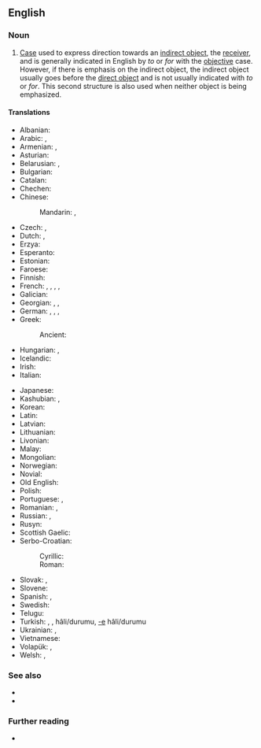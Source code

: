 {{also|dative-case}}
==English==

===Noun===
{{examples-right|
: ''They gave gifts '''to the sailors'''. ''
: ''They give water '''to the plants'''.''
: ''They gave '''the sailors''' gifts.''
: ''They give '''the plants''' water.''
}}
{{en-noun}}

# {{lb|en|grammar}} [[case|Case]] used to express direction towards an [[indirect object]], the [[receiver]], and is generally indicated in English by ''to'' or ''for'' with the [[objective]] case. However, if there is emphasis on the indirect object, the indirect object usually goes before the [[direct object]] and is not usually indicated with ''to'' or ''for''. This second structure is also used when neither object is being emphasized.

====Translations====
{{trans-top|case used to express direction towards an indirect object}}
* Albanian: {{t+|sq|dhanore|f}}
* Arabic: {{t|ar|حَالَة الْمَفْعُول لَهُ|f}}, {{t|ar|حَالَة مِنْ حَالَات النُّصْب|f}}
* Armenian: {{t+|hy|տրական հոլով}}, {{t+|hy|տրական}}
* Asturian: {{t|ast|dativu|m}}
* Belarusian: {{t|be|дава́льны склон|m}}, {{t|be|дава́льны|m}}
* Bulgarian: {{t|bg|да́телен паде́ж|m}}
* Catalan: {{t+|ca|datiu|m}}
* Chechen: {{t|ce|лург дожар}}
* Chinese:
*: Mandarin: {{t+|cmn|與格}}, {{t+|cmn|与格|tr=yǔgé}}
* Czech: {{t+|cs|dativ|m}}, {{t|cs|třetí pád|m}}
* Dutch: {{t+|nl|datief|m}}, {{t+|nl|derde naamval|m}}
* Erzya: {{t|myv|максыця}}
* Esperanto: {{t+|eo|dativo}}
* Estonian: {{t+|et|daativ}}
* Faroese: {{t+|fo|hvørjumfall|n}}
* Finnish: {{t+|fi|datiivi}}
* French: {{t+|fr|datif|m}}, {{t+|fr|complément d'objet indirect|m}}, {{t|fr|C.O.I.|m}}, {{qualifier|incompatible numbering traditions}} {{t|fr|troisième déclinaison}}, {{t|fr|quatrième déclinaison}}
* Galician: {{t|gl|caso dativo|m}}
* Georgian: {{t+|ka|მიცემითი ბრუნვა}}, {{t+|ka|მიცემითი}}, {{t|ka|დატივი}} {{qualifier|rare, linguistics}}
* German: {{t+|de|Dativ|m}}, {{t+|de|Wemfall|m}}, {{t|de|dritter Fall|m}}, {{t+|de|Wem-Fall|m}}
* Greek: {{t|el|δοτική πτώση|f}}
*: Ancient: {{t|grc|δοτική|f}}
* Hungarian: {{t+|hu|részes eset}}, {{t|hu|részeshatározó eset}}
* Icelandic: {{t+|is|þágufall|n}}
* Irish: {{t+|ga|tabharthach|m}}
* Italian: {{t|it|caso dativo|m}}
{{trans-mid}}
* Japanese: {{t+|ja|与格|tr=[[よかく]], [[yokaku]]}}
* Kashubian: {{t+|csb|datiw|m}}, {{t+|csb|dôwôcz|m}}
* Korean: {{t+|ko|여격}}
* Latin: {{t|la|([[casus]]) [[dativus]]|m}}
* Latvian: {{t+|lv|datīvs|m}}
* Lithuanian: {{t+|lt|naudininkas|m}}
* Livonian: {{t|liv|datīv}}
* Malay: {{t|ms|kes kasus ketiga}}
* Mongolian: {{t|mn|өгөх оршихын тийн ялгал|sc=Cyrl}}
* Norwegian: {{t+|no|dativ|m}}
* Novial: {{t|nov|dative}}
* Old English: {{t|ang|forġiefendlīċ fiell}}
* Polish: {{t+|pl|celownik|m-in}}
* Portuguese: {{t|pt|caso dativo|m}}, {{t+|pt|dativo|m}}
* Romanian: {{t|ro|caz dativ|n}}, {{t+|ro|dativ|n}}
* Russian: {{t+|ru|да́тельный паде́ж|m}}, {{t+|ru|да́тельный|m}}
* Rusyn: {{t|rue|датів|m}}
* Scottish Gaelic: {{t|gd|tuiseal tabhartach|m}}
* Serbo-Croatian:
*: Cyrillic: {{t|sh|датив|m}}
*: Roman: {{t+|sh|dativ|m}}
* Slovak: {{t|sk|tretí pád|m}}, {{t+|sk|datív|m}}
* Slovene: {{t+|sl|dajalnik|m}}
* Spanish: {{t|es|caso dativo|m}}, {{t+|es|dativo|m}}
* Swedish: {{t+|sv|dativ}}
* Telugu: {{t|te|చతుర్థీ విభక్తి}}
* Turkish: {{t+|tr|-e hâli}}, {{t+|tr|datif}}, {{t+|tr|yönelme}} hâli/durumu, [[-e]] hâli/durumu
* Ukrainian: {{t|uk|дава́льний відмі́нок|m}}, {{t+|uk|дава́льний|m}}
* Vietnamese: {{t|vi|tặng cách}}
* Volapük: {{t|vo|kimefal}}, {{t+|vo|datif}}
* Welsh: {{t|cy|dadiol|m}}, {{t+|cy|derbyniol|m}}
{{trans-bottom}}

===See also===
* {{l|en|accusative case}}
* {{l|en|Thesaurus:grammatical case}}

===Further reading===
* {{pedia}}
